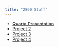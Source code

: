 ```yaml
---
title: "2860 Stuff"
---
```


* [Quarto Presentation](QuartoPresentation.qmd)
* [Project 2]()
* [Project 3]()
* [Project 4]()
